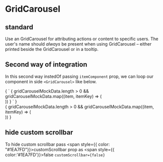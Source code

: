 

<Meta title="Design System|GridCarousel" component={GridCarousel} />

# GridCarousel


## standard 

Use an GridCarousel for attributing actions or content to specific users. The user's name should _always_ be present when using GridCarousel – either printed beside the GridCarousel or in a tooltip.
<Preview>
  <Story name="standard">
    <CarouselStoryWrapper>
      <GridCarousel 
        itemComponent={CarouselItem}
        carouselData={gridCarouselMockData}
        />
    </CarouselStoryWrapper>
</Story>
</Preview>

<Props of={GridCarousel} />

<Story name="Second way of integration"></Story>

## Second way of integration

In this second way instedOf passing `itemComponent` prop, we can loop our component in side `<GridCarousel>` like below.

<SyntaxHighlighter>
  <div>
    {
    `<GridCarousel carouselData={gridCarouselMockData} >
      {
        gridCarouselMockData.length > 0 && 
          gridCarouselMockData.map((item, itemKey) => (
            <div className="carousel-item">
                <CarouselItem item={item}/>
            </div>
        ))
      }
    </GridCarousel>`
    }
  </div>
</SyntaxHighlighter>


<Preview>
  <GridCarousel carouselData={gridCarouselMockData}>
    {
    gridCarouselMockData.length > 0 && 
      gridCarouselMockData.map((item, itemKey) => (
        <div
            key={`${itemKey + 1}_gc`}
            className="carousel-item">
            <CarouselItem item={item}/>
        </div>
    ))
    }
  </GridCarousel>
</Preview>



<Props of={GridCarousel} />

## hide custom scrollbar

To hide custom scrollbar pass <span style={{ color: "#1EA7FD"}}>customScrollbar </span> prop as <span style={{ color:'#1EA7FD'}}>false</span> `customScrollbar={false}`

<Preview>
  <Story name="hide custom scrollbar">
    <CarouselStoryWrapper>
      <GridCarousel 
        itemComponent={CarouselItem}
        carouselData={gridCarouselMockData}
        customScrollbar={false}
        />
    </CarouselStoryWrapper>
</Story>
</Preview>

<Props of={GridCarousel} />

